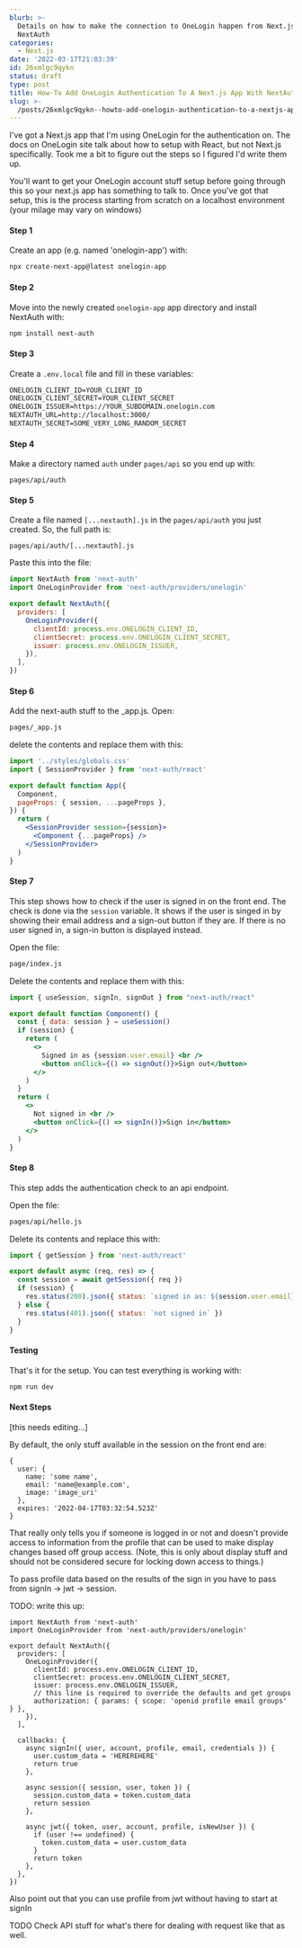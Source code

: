 ```yaml
---
blurb: >-
  Details on how to make the connection to OneLogin happen from Next.js with
  NextAuth
categories:
  - Next.js
date: '2022-03-17T21:03:39'
id: 26xmlgc9qykn
status: draft
type: post
title: How-To Add OneLogin Authentication To A Next.js App With NextAuth
slug: >-
  /posts/26xmlgc9qykn--howto-add-onelogin-authentication-to-a-nextjs-app-with-nextauth
---
```


I've got a Next.js app that I'm using OneLogin for the authentication on. The docs on OneLogin site talk about how to setup with React, but not Next.js specifically. Took me a bit to figure out the steps so I figured I'd write them up. 

You'll want to get your OneLogin account stuff setup before going through this so your next.js app has something to talk to. Once you've got that setup, this is the process starting from scratch on a localhost environment (your milage may vary on windows) 


#### Step 1 

Create an app (e.g. named 'onelogin-app') with:

```bash
npx create-next-app@latest onelogin-app
```


#### Step 2

Move into the newly created `onelogin-app` app directory and install NextAuth with:

```bash
npm install next-auth
```


#### Step 3

Create a `.env.local` file and fill in these variables:

```txt
ONELOGIN_CLIENT_ID=YOUR_CLIENT_ID
ONELOGIN_CLIENT_SECRET=YOUR_CLIENT_SECRET
ONELOGIN_ISSUER=https://YOUR_SUBDOMAIN.onelogin.com
NEXTAUTH_URL=http://localhost:3000/
NEXTAUTH_SECRET=SOME_VERY_LONG_RANDOM_SECRET
```


#### Step 4

Make a directory named `auth` under `pages/api` so you end up with:

```
pages/api/auth
```


#### Step 5

Create a file named `[...nextauth].js` in the `pages/api/auth` you just created. So, the full path is:

```
pages/api/auth/[...nextauth].js
```

Paste this into the file:

```jsx
import NextAuth from 'next-auth'
import OneLoginProvider from 'next-auth/providers/onelogin'

export default NextAuth({
  providers: [
    OneLoginProvider({
      clientId: process.env.ONELOGIN_CLIENT_ID,
      clientSecret: process.env.ONELOGIN_CLIENT_SECRET,
      issuer: process.env.ONELOGIN_ISSUER,
    }),
  ],
})
```

#### Step 6

Add the next-auth stuff to the _app.js. Open:

```txt
pages/_app.js
``` 

delete the contents and replace them with this:

```jsx
import '../styles/globals.css'
import { SessionProvider } from 'next-auth/react'

export default function App({
  Component,
  pageProps: { session, ...pageProps },
}) {
  return (
    <SessionProvider session={session}>
      <Component {...pageProps} />
    </SessionProvider>
  )
}
```

#### Step 7

This step shows how to check if the user is signed in on the front end. The check is done via the `session` variable. It shows if the user is singed in by showing their email address and a sign-out button if they are. If there is no user signed in, a sign-in button is displayed instead. 

Open the file:

```txt
page/index.js
```

Delete the contents and replace them with this:

```jsx
import { useSession, signIn, signOut } from "next-auth/react"

export default function Component() {
  const { data: session } = useSession()
  if (session) {
    return (
      <>
        Signed in as {session.user.email} <br />
        <button onClick={() => signOut()}>Sign out</button>
      </>
    )
  }
  return (
    <>
      Not signed in <br />
      <button onClick={() => signIn()}>Sign in</button>
    </>
  )
}
```


#### Step 8 

This step adds the authentication check to an api endpoint. 

Open the file:

```txt
pages/api/hello.js
```

Delete its contents and replace this with:


```jsx
import { getSession } from 'next-auth/react'

export default async (req, res) => {
  const session = await getSession({ req })
  if (session) {
    res.status(200).json({ status: `signed in as: ${session.user.email}` })
  } else {
    res.status(401).json({ status: `not signed in` })
  }
}
```


#### Testing

That's it for the setup. You can test everything is working with:

```bash
npm run dev
```

#### Next Steps


[this needs editing...]


By default, the only stuff available in the session on the front end are:

```
{
  user: {
    name: 'some name',
    email: 'name@example.com',
    image: 'image_uri'
  },
  expires: '2022-04-17T03:32:54.523Z'
}
```

That really only tells you if someone is logged in or not and doesn't provide access to information from the profile that can be used to make display changes based off group access. (Note, this is only about display stuff and should not be considered secure for locking down access to things.)

To pass profile data based on the results of the sign in you have to pass from signIn -> jwt -> session. 


TODO: write this up:

```
import NextAuth from 'next-auth'
import OneLoginProvider from 'next-auth/providers/onelogin'

export default NextAuth({
  providers: [
    OneLoginProvider({
      clientId: process.env.ONELOGIN_CLIENT_ID,
      clientSecret: process.env.ONELOGIN_CLIENT_SECRET,
      issuer: process.env.ONELOGIN_ISSUER,
      // this line is required to override the defaults and get groups
      authorization: { params: { scope: 'openid profile email groups' } },
    }),
  ],

  callbacks: {
    async signIn({ user, account, profile, email, credentials }) {
      user.custom_data = 'HEREREHERE'
      return true
    },

    async session({ session, user, token }) {
      session.custom_data = token.custom_data
      return session
    },

    async jwt({ token, user, account, profile, isNewUser }) {
      if (user !== undefined) {
        token.custom_data = user.custom_data
      }
      return token
    },
  },
})
```


Also point out that you can use profile from jwt without having to start at signIn


TODO Check API stuff for what's there for dealing with request like that as well. 











